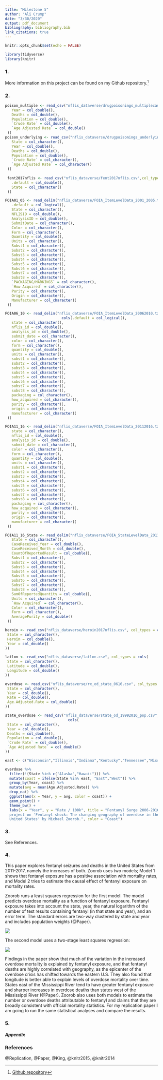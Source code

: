 ```yaml
---
title: "Milestone 5"
author: "Ali Crump"
date: "3/30/2020"
output: pdf_document
bibliography: bibliography.bib
link_citations: true
---
```


```r
knitr::opts_chunk$set(echo = FALSE)

library(tidyverse)
library(knitr)

```

### 1.  

More information on this project can be found on my Github repository.^[[Github repository](https://github.com/alicrump/Fentanyl_Replication_Project)]

### 2.

```r
poison_multiple <- read_csv("nflis_dataverse/drugpoisonings_multiplecausesofdeath_stateyear_19992017pop.csv", col_types = cols(State = col_character(),
   Year = col_double(),
   Deaths = col_double(),
   Population = col_double(),
   `Crude Rate` = col_double(),
   `Age Adjusted Rate` = col_double()
 ))
poison_underlying <- read_csv("nflis_dataverse/drugpoisonings_underlyingcauseofdeath_stateyear_19992017pop.csv", col_types = cols(
   State = col_character(),
   Year = col_double(),
   Deaths = col_double(),
   Population = col_double(),
   `Crude Rate` = col_character(),
   `Age Adjusted Rate` = col_character()
 ))
 
 fent2017nflis <- read_csv("nflis_dataverse/fent2017nflis.csv",col_types = cols(
   .default = col_double(),
   State = col_character()
 ))
```

```r
FOIA01_05 <- read_delim("nflis_dataverse/FOIA_ItemLevelData_2001_2005.txt", delim = ",", col_types = cols(
   .default = col_logical(),
   State = col_character(),
   NFLISID = col_double(),
   AnalysisID = col_double(),
   SubmitDate = col_character(),
   Color = col_character(),
   Form = col_character(),
   Quantity = col_double(),
   Units = col_character(),
   Subst1 = col_character(),
   Subst2 = col_character(),
   Subst3 = col_character(),
   Subst4 = col_character(),
   Subst5 = col_character(),
   Subst6 = col_character(),
   Subst7 = col_character(),
   Subst8 = col_character(),
   `PACKAGING/MARKINGS` = col_character(),
   `How Acquired` = col_character(),
   Purity = col_character(),
   Origin = col_character(),
   Manufacturer = col_character()
 ))
```

```r
FOIA06_10 <- read_delim("nflis_dataverse/FOIA_ItemLevelData_20062010.txt", delim = ",", col_names = c("state", "nflis_id","analysis_id","submit_date","how_acquired","color","form","quantity","units","subst1","subst2","subst3","subst4","subst5","subst6","subst7","subst8","purity","origin","manufacturer","packaging"), col_types = 
                          cols(.default = col_logical(),
   state = col_character(),
   nflis_id = col_double(),
   analysis_id = col_double(),
   submit_date = col_character(),
   color = col_character(),
   form = col_character(),
   quantity = col_double(),
   units = col_character(),
   subst1 = col_character(),
   subst2 = col_character(),
   subst3 = col_character(),
   subst4 = col_character(),
   subst5 = col_character(),
   subst6 = col_character(),
   subst7 = col_character(),
   subst8 = col_character(),
   packaging = col_character(),
   how_acquired = col_character(),
   purity = col_character(),
   origin = col_character(),
   manufacturer = col_character()
 ))
```


```r
FOIA11_16 <- read_delim("nflis_dataverse/FOIA_ItemLevelData_20112016.txt", delim = ",", col_names = c("state", "nflis_id","analysis_id","submit_date","how_acquired","color","form","quantity","units","subst1","subst2","subst3","subst4","subst5","subst6","subst7","subst8","purity","origin","manufacturer","packaging"), col_types = cols(.default = col_logical(),
   state = col_character(),
   nflis_id = col_double(),
   analysis_id = col_double(),
   submit_date = col_character(),
   color = col_character(),
   form = col_character(),
   quantity = col_double(),
   units = col_character(),
   subst1 = col_character(),
   subst2 = col_character(),
   subst3 = col_character(),
   subst4 = col_character(),
   subst5 = col_character(),
   subst6 = col_character(),
   subst7 = col_character(),
   subst8 = col_character(),
   packaging = col_character(),
   how_acquired = col_character(),
   purity = col_character(),
   origin = col_character(),
   manufacturer = col_character()
 ))
```

```r
FOIA11_16_State <- read_delim("nflis_dataverse/FOIA_StateLevelData_20112016.txt", delim = ",", col_types = cols(
   State = col_character(),
   CaseReceived_Year = col_double(),
   CaseReceived_Month = col_double(),
   CountOfReportedResult = col_double(),
   Subst1 = col_character(),
   Subst2 = col_character(),
   Subst3 = col_character(),
   Subst4 = col_character(),
   Subst5 = col_character(),
   Subst6 = col_character(),
   Subst7 = col_character(),
   Subst8 = col_character(),
   SumOfReportedQuantity = col_double(),
   Units = col_character(),
   `How Acquired` = col_character(),
   Color = col_character(),
   Form = col_character(),
   AveragePurity = col_double()
 ))
```


```r
heroin <- read_csv("nflis_dataverse/heroin2017nflis.csv", col_types = cols(
 State = col_character(),
 Heroin = col_double(),
 Year = col_double()
))

latlon <- read_csv("nflis_dataverse/latlon.csv", col_types = cols(
 State = col_character(),
 Latitude = col_double(),
 Longitude = col_double()
))

overdose <- read_csv("nflis_dataverse/rx_od_state_0616.csv", col_types = cols(
 State = col_character(),
 Year = col_double(),
 Rate = col_double(),
 Age.Adjusted.Rate = col_double()
))

state_overdose <- read_csv("nflis_dataverse/state_od_19992016_pop.csv", col_types =
                             cols(
 State = col_character(),
 Year = col_double(),
 Deaths = col_double(),
 Population = col_double(),
 `Crude Rate` = col_double(),
 `Age Adjusted Rate` = col_double()
))
```

```r
east <- c("Wisconsin","Illinois","Indiana","Kentucky","Tennessee","Mississippi","Michigan","Ohio","West Virginia","North Carolina","Alabama","Pennsylvania","Virginia","South Carolina","Georgia","Vermont","New York","New Jersey","Maryland","District of Columbia","Florida","New Hampshire","Massachussetts","Connecticut","Delaware","Maine","Rhode Island")

overdose %>% 
  filter(!(State %in% c("Alaska","Hawaii"))) %>% 
  mutate(coast = ifelse(State %in% east, "East","West")) %>% 
  group_by(Year, coast) %>% 
  mutate(avg = mean(Age.Adjusted.Rate)) %>% 
  drop_na() %>% 
  ggplot(aes(x = Year, y = avg, color = coast)) +
  geom_point() +
  theme_bw() +
  labs(x = "Year", y = "Rate / 100k", title = "Fentanyl Surge 2006-2016", subtitle = "States East of Mississippi Seeing Larger Increases in Overdose Death Rates on Average", caption = "Data from https://doi.org/10.7910/DVN/8FWVFK as part of a replication
  project on 'Fentanyl shock: The changing geography of overdose in the
  United States' by Michael Zoorob.", color = "Coast")
```


### 3.  
See References.

### 4.  

This paper explores fentanyl seizures and deaths in the United States from 2011-2017, namely the increases of both. Zoorob uses two models; Model 1 shows that fentanyl exposure has a positive association with mortality rates, and Model 2 tries to estimate the causal effect of fentanyl exposure on mortality rates. 

Zoorob runs a least squares regression for the first model. The model predicts overdose mortality as a function of fentanyl exposure. Fentanyl exposure takes into account the state, year, the natural logarithm of the number of test results containing fentanyl (in that state and year), and an error term. The standard errors are two-way clustered by state and year and includes population weights (@Paper). 

![](images/model1.png)

The second model uses a two-stage least squares regression:

![](images/model2.png)

Findings in the paper show that much of the variation in the increased overdose mortality is explained by fentanyl exposure, and that fentanyl deaths are highly correlated with geography, as the epicenter of the overdose crisis has shifted towards the eastern U.S. They also found that longitude is better able to explain levels of overdose mortality over time. States east of the Mississippi River tend to have greater fentanyl exposure and sharper increases in overdose deaths than states west of the Mississippi River (@Paper). Zoorob also uses both models to estimate the number or overdose deaths attributable to fentanyl and claims that they are broadly consistent with official mortality statistics. For my replication paper I am going to run the same statistical analyses and compare the results.

### 5.  
##### Appendix  

### References 
@Replication, 
@Paper,
@King,
@knitr2015,
@knitr2014